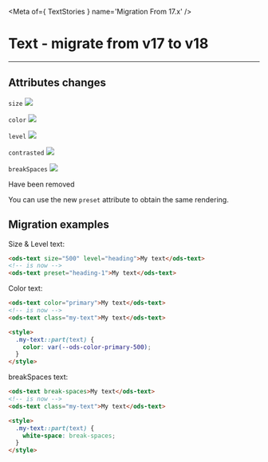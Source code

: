
<Meta of={ TextStories } name='Migration From 17.x' />

# Text - migrate from v17 to v18
----

## Attributes changes

`size` <img src="https://img.shields.io/badge/removed-FF0000" />

`color` <img src="https://img.shields.io/badge/removed-FF0000" />

`level` <img src="https://img.shields.io/badge/removed-FF0000" />

`contrasted` <img src="https://img.shields.io/badge/removed-FF0000" />

`breakSpaces` <img src="https://img.shields.io/badge/removed-FF0000" />

Have been removed

You can use the new `preset` attribute to obtain the same rendering.

## Migration examples

Size & Level text:
```html
<ods-text size="500" level="heading">My text</ods-text>
<!-- is now -->
<ods-text preset="heading-1">My text</ods-text>
```

Color text:
```html
<ods-text color="primary">My text</ods-text>
<!-- is now -->
<ods-text class="my-text">My text</ods-text>

<style>
  .my-text::part(text) {
    color: var(--ods-color-primary-500);
  }
</style>
```

breakSpaces text:
```html
<ods-text break-spaces>My text</ods-text>
<!-- is now -->
<ods-text class="my-text">My text</ods-text>

<style>
  .my-text::part(text) {
    white-space: break-spaces;
  }
</style>
```

